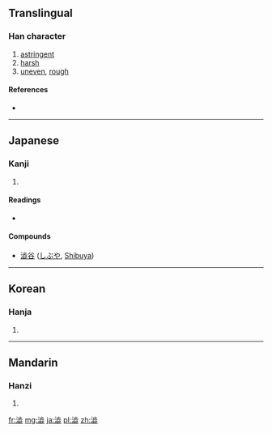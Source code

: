 {{also|澀|渋}}
==Translingual==

===Han character===
{{Han char|rn=85|rad=水|as=12|sn=15|four=|canj=水卜一一 (EYMM)}}

# [[astringent]]
# [[harsh]]
# [[uneven]], [[rough]]

====References====
* {{Han ref|kx=0651.210|dkj=18312|dj=1061.240|hdz=31740.030|uh=6F81|ud=28545}}

----

==Japanese==

===Kanji===
{{ja-kanji|grade=|rs=水12}}

# {{defn|Japanese|sort=水12}}

====Readings====
* {{ja-readings|on=[[じゅう]] (jū)|kun=[[しぶい]] (shibui), [[しぶ]] (shibu)}}

====Compounds====
* [[澁谷]] ([[しぶや]], [[Shibuya]])

----

==Korean==

===Hanja===
{{ko-hanja|hangeul=삽|eumhun=|rv=sap|mr=sap|y=sap}}

# {{defn|Korean|sort=水12}}

----

==Mandarin==

===Hanzi===
{{cmn-hanzi|pin=[[sè]] ([[se4]])|wg=se<sup>4</sup>}}

# {{defn|Mandarin|sort=水12}}

[[fr:澁]]
[[mg:澁]]
[[ja:澁]]
[[pl:澁]]
[[zh:澁]]